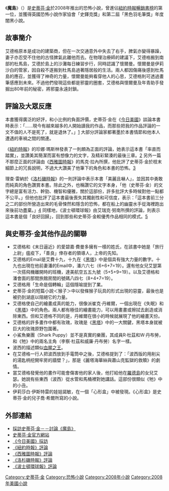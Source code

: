 {{noteTA
|G1=StephenKing
}}
{{infobox Book | <!-- See Wikipedia:WikiProject_Novels or Wikipedia:WikiProject_Books -->
| name             = 魔島
| title_orig       ='''''Duma Key'''''
| translator       = 許恬寧(繁體中文)<br />[[于是|于是]](簡體中文)
| image            = [[File:Dumakey.jpg|200px]]
| image_caption    = 《魔島》中文版封面
| author           = [[史蒂芬·金|史蒂芬·金]]
| cover_artist     = 
| country          = [[美國|美國]]
| language         = {{flagicon|USA}} [[英語|英語]]<br />{{flagicon|TWN}} [[繁體中文|繁體中文]]<br />{{flagicon|CHN}} [[簡體中文|簡體中文]]
| publisher        = {{flagicon|USA}} [[斯克裡布納之子公司|斯克里布納出版社]]<br />{{flagicon|TWN}} [[皇冠出版社|皇冠出版社]]<br />{{flagicon|CHN}}[[人民文學出版社|人民文學出版社]]
| genre            = [[恐怖小說|恐怖小說]]
| release_date     = 2008年1月22日
| chinese_release_date = 2009年10月2日
| media_type       = 平裝
| pages            = 688頁
| isbn             = ISBN 978-957-33-2588-8
}}

《'''魔島'''》（{{lang-en|''Duma Key''}}）是[[史蒂芬·金|史蒂芬·金]]於2008年推出的恐怖小說，曾進佔[[紐約時報暢銷書榜|紐約時報暢銷書榜]]的第一位，並獲得英國恐怖小說作家協會「史鐸克獎」和第二屆「黑色羽毛筆獎」年度闇黑小說。

== 故事簡介 ==
艾德格原本是成功的建築商，但在一次交通意外中失去了右手，脾氣亦變得暴躁，妻子亦忍受不住他的古怪脾氣此離他而去。在物理治療師的建議下，艾德格搬到南部的杜馬島，艾德於島上的沙灘每日練習步行，同時認識了懷爾曼。懷爾曼是伊莉沙白的管家，因自殺不遂搬到杜馬島過著隱居般的生活。兩人都因傷痛後感到杜馬島的應召，並獲得了神奇的力量，懷爾曼能夠看穿他人的心思，艾德格則可透過畫筆感應到未來。不過他們發現這些都是邪靈的圈套，艾德格與懷爾曼及年青助手發掘出80年前的秘密，將邪靈永遠封鎖。

== 評論及大眾反應 ==
本書獲得廣泛的好評，和小比例的負面評價，史蒂芬·金在《[[今日美國|今日美國]]》談論本書時表示：「......現今有越來越多的人開始讀我的作品，而那些把我的作品評論的一文不值的人不是死了，就是退休了。」[http://www.usatoday.com/life/books/news/2008-01-23-stephen-king_N.htm] 大部分評論家都著墨於本書情節和他本人遭遇的車禍之間的關連。

《[[紐約時報|紐約時報]]》的珍娜·瑪斯林發表了一則頗為正面的評論，她表示這本書「率直而踏實」，並讚美其簡潔而富有想像力的文字，及精彩緊湊的最後三章。[http://www.nytimes.com/2008/01/21/books/21maslin.html] 另外一篇不那麼正面的評論由《[[西雅圖時報|西雅圖時報]]》的馬克·拉內所撰，他批評了史蒂芬·金於枝末細節上的冗長說明，不過大大讚美了他筆下的角色和本書的恐怖。[http://seattletimes.nwsource.com/html/books/2004137528_king22.html]

理查·雷納於《[[洛杉磯時報|洛杉磯時報]]》的一則評論中表示本書「美麗且嚇人」，並因其中勇敢而純真的角色讚賞本書。除此之外，也稱讚它的文字本身，「他（史蒂芬·金）的文字總是富有活力、幹勁、機智和優雅，關於這部份，許多批評大多時候對他一點都不公平。」但他也批評了這本書最後喪失其獨創性和可信度，表示：「這本書前三分之二的部份所營造出來的毛骨悚然和隱含的恐怖，都在船上的幽靈水手從海裡跑出來後前功盡棄。」[http://articles.latimes.com/2008/jan/21/entertainment/et-book21s=g&n=n&m=Broad&rd=www.google.com&tnid=1&sessid=62307d61677d055c06c47985d51fa753dfc41934&pg=0&pgtp=article&eagi=&page_type=article&exci=2008_01_21_entertainment_et-book21]{{Dead link|date=2019年5月 |bot=InternetArchiveBot |fix-attempted=yes }} 同樣地，《波士頓環球報》由艾瑞克·努南所撰的評論，則表示這本書是個「良好回歸」，回到那些和史蒂芬·金較優秀作品相同的模式。[http://www.boston.com/ae/books/articles/2008/01/19/king_finds_fright_on_floridas_coast/]

== 與史蒂芬·金其他作品的關聯 ==
*艾德格和《末日逼近》的愛碧嘉·費曼多擁有一樣的姓氏，在該書中她是「旅行上尉」瘟疫下，「善良」倖存者的領導人，上帝的先知。
*艾德格的Email是艾費十九，十九在《[[黑塔|黑塔]]》中是個具有強大力量的數字。十九也出現在他前妻潘的Email中，潘六六七（6+6+7=19）。還有他女兒艾瑟第一次搭飛機離開時的班機，達美航空五五九號（5+5+9=19）。以及艾德格和潘會面的那間旅館房間的號碼八四七（8+4+7=19）。
*艾德格用「生命是個轉輪」這個隱喻提到了業。
*史蒂芬·金的短篇小說＜猴子＞中以發條猴子玩具的形式出現的惡靈，最後也是被扔到湖底以阻絕它的力量。
*艾德格使自己的繪畫成真的能力，很像派崔克·丹維爾，一個出現在《失眠》和《[[黑塔|黑塔]]》中的角色。兩人都有極佳的繪畫能力，可以用畫畫或擦拭去創造或消除東西。但和艾德格不同的是，丹維爾在很小的時候就展現了他的繪畫天份。
*艾德格的許多畫作中都有玫瑰，玫瑰是《[[黑塔|黑塔]]》中的一大關鍵，黑塔本身就被巨大的玫瑰原野包圍著。
*小鯊魚樂團（Shark Puppy）並不是真實的樂團，其成員R·杜茲和W·丹布勞，和《牠》中的兩名主角（李察·杜茲和威廉·丹布勞）名字一樣。
*波西的描述類似[[血腥之王|血腥之王]]。
*在艾德格一行人把波西放到手電筒中之後，艾德格提到了：「波西版的用削尖的湯匙柄挖開牢房的牆壁？」，那是《麗塔海華絲與蕭山克監獄的救贖》的劇情。
*當艾德格發覺他的畫作可能會傷害他的家人後，他打給他在[[羅德島|羅德島]]的女兒艾瑟。她說有些東西（波西）從水管和馬桶裡對她講話。這部份很類似《牠》中的小丑。
*伊莉莎白·伊斯特雷的娃娃諾敏，在一個「心形盒」中被發現。《心形盒》是史蒂芬·金的兒子喬·希爾所寫的小說。

== 外部連結 ==
*[http://www.liljas-library.com/showinterview.php?id=35 採訪史蒂芬·金－－討論《魔島》]
*[http://www.stephenking.com/ 史蒂芬·金官方網站] {{Wayback|url=http://www.stephenking.com/ |date=20090106034702 }}
*[http://www.usatoday.com/life/books/news/2008-01-23-stephen-king_N.htm/ 《今日美國》採訪]
*[http://www.nytimes.com/2008/01/21/books/21maslin.html/ 《紐約時報》評論]
*[http://seattletimes.nwsource.com/html/books/2004137528_king22.html/ 《西雅圖時報》評論]
*[http://articles.latimes.com/2008/jan/21/entertainment/et-book21?s=g&n=n&m=Broad&rd=www.google.com&tnid=1&sessid=62307d61677d055c06c47985d51fa753dfc41934&pg=0&pgtp=article&eagi=&page_type=article&exci=2008_01_21_entertainment_et-book21/ 《洛杉磯時報》評論]
*[http://www.boston.com/ae/books/articles/2008/01/19/king_finds_fright_on_floridas_coast/ 《波士頓環球報》評論]

{{史蒂芬·金}}

[[Category:史蒂芬·金|Category:史蒂芬·金]]
[[Category:恐怖小說|Category:恐怖小說]]
[[Category:2008年小說|Category:2008年小說]]
[[Category:2008年美國小說|Category:2008年美國小說]]